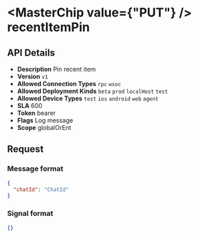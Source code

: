 
# <MasterChip value={"PUT"} /> recentItemPin

## API Details

- **Description** Pin recent item
- **Version** `v1`
- **Allowed Connection Types** `rpc` `wsoc` 
- **Allowed Deployment Kinds** `beta` `prod` `localHost` `test` 
- **Allowed Device Types** `test` `ios` `android` `web` `agent` 
- **SLA** 600
- **Token** bearer
- **Flags** Log message
- **Scope** globalOrEnt


## Request

### Message format

```json
{
  "chatId": "ChatId"
}
```

### Signal format

```json
{}
```

